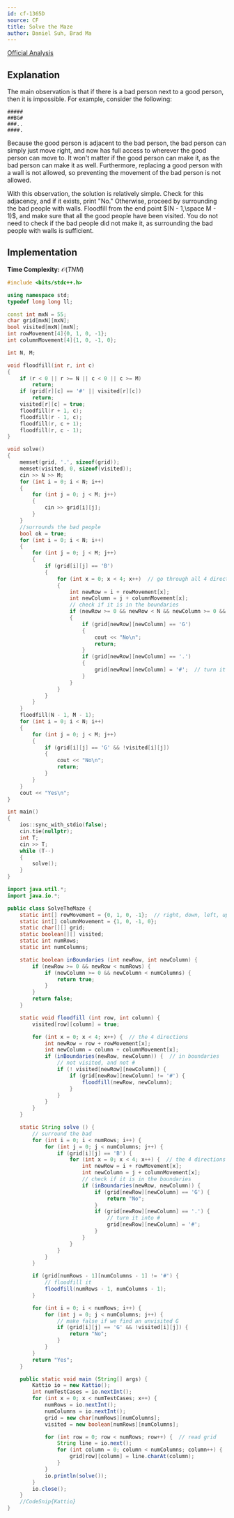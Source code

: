 ---
id: cf-1365D
source: CF
title: Solve the Maze
author: Daniel Suh, Brad Ma
---

[Official Analysis](https://codeforces.com/blog/entry/78504)

## Explanation

The main observation is that if there is a bad person next to a good person, then it is impossible. For example, consider the following:

```
#####
##BG#
###..
####.
```

Because the good person is adjacent to the bad person, the bad person can simply just move right, and now has full access to wherever the good person can move to. It won't matter if the good person can make it, as the bad person can make it as well. Furthermore, replacing a good person with a wall is not allowed, so preventing the movement of the bad person is not allowed. 

With this observation, the solution is relatively simple. Check for this adjacency, and if it exists, print "No." Otherwise, proceed by surrounding the bad people with walls. Floodfill from the end point $(N - 1,\space M - 1)$, and make sure that all the good people have been visited. You do not need to check if the bad people did not make it, as surrounding the bad people with walls is sufficient. 

## Implementation

**Time Complexity:** $\mathcal{O}(TNM)$


<LanguageSection>

<CPPSection>

```cpp
#include <bits/stdc++.h>

using namespace std;
typedef long long ll;

const int mxN = 55;
char grid[mxN][mxN];
bool visited[mxN][mxN];
int rowMovement[4]{0, 1, 0, -1};
int columnMovement[4]{1, 0, -1, 0};

int N, M;

void floodfill(int r, int c)
{
	if (r < 0 || r >= N || c < 0 || c >= M)
		return;
	if (grid[r][c] == '#' || visited[r][c])
		return;
	visited[r][c] = true;
	floodfill(r + 1, c);
	floodfill(r - 1, c);
	floodfill(r, c + 1);
	floodfill(r, c - 1);
}

void solve()
{
	memset(grid, '.', sizeof(grid));
	memset(visited, 0, sizeof(visited));
	cin >> N >> M;
	for (int i = 0; i < N; i++)
	{
		for (int j = 0; j < M; j++)
		{
			cin >> grid[i][j];
		}
	}
	//surrounds the bad people
	bool ok = true;
	for (int i = 0; i < N; i++)
	{
		for (int j = 0; j < M; j++)
		{
			if (grid[i][j] == 'B')
			{
				for (int x = 0; x < 4; x++)  // go through all 4 directions
				{
					int newRow = i + rowMovement[x];
					int newColumn = j + columnMovement[x];
					// check if it is in the boundaries
					if (newRow >= 0 && newRow < N && newColumn >= 0 && newColumn < M)
					{
						if (grid[newRow][newColumn] == 'G')
						{
							cout << "No\n";
							return;
						}
						if (grid[newRow][newColumn] == '.')
						{ 
							grid[newRow][newColumn] = '#';  // turn it into a #
						}
					}
				}
			}
		}
	}
	floodfill(N - 1, M - 1);
	for (int i = 0; i < N; i++)
	{
		for (int j = 0; j < M; j++)
		{
			if (grid[i][j] == 'G' && !visited[i][j])
			{
				cout << "No\n";
				return;
			}
		}
	}
	cout << "Yes\n";
}

int main()
{
	ios::sync_with_stdio(false);
	cin.tie(nullptr);
	int T;
	cin >> T;
	while (T--)
	{
		solve();
	}
}
```

</CPPSection>
	
<JavaSection>
	
```java	
import java.util.*;
import java.io.*;

public class SolveTheMaze {
	static int[] rowMovement = {0, 1, 0, -1};  // right, down, left, up
	static int[] columnMovement = {1, 0, -1, 0};
	static char[][] grid;
	static boolean[][] visited;
	static int numRows;
	static int numColumns;

	static boolean inBoundaries (int newRow, int newColumn) {
		if (newRow >= 0 && newRow < numRows) {
			if (newColumn >= 0 && newColumn < numColumns) {
				return true;
			}
		}
		return false;
	}

	static void floodfill (int row, int column) {
		visited[row][column] = true;

		for (int x = 0; x < 4; x++) {  // the 4 directions
			int newRow = row + rowMovement[x];
			int newColumn = column + columnMovement[x];
			if (inBoundaries(newRow, newColumn)) {  // in boundaries
				// not visited, and not #
				if (! visited[newRow][newColumn]) {
					if (grid[newRow][newColumn] != '#') {
						floodfill(newRow, newColumn);
					}
				}
			}
		}
	}

	static String solve () {
		// surround the bad
		for (int i = 0; i < numRows; i++) {
			for (int j = 0; j < numColumns; j++) {
				if (grid[i][j] == 'B') {
					for (int x = 0; x < 4; x++) {  // the 4 directions
						int newRow = i + rowMovement[x];
						int newColumn = j + columnMovement[x];
						// check if it is in the boundaries
						if (inBoundaries(newRow, newColumn)) {
							if (grid[newRow][newColumn] == 'G') {
								return "No";
							}
							if (grid[newRow][newColumn] == '.') {
								// turn it into #
								grid[newRow][newColumn] = '#';
							}
						}
					}
				}
			}
		}

		if (grid[numRows - 1][numColumns - 1] != '#') {
			// floodfill it
			floodfill(numRows - 1, numColumns - 1);
		}

		for (int i = 0; i < numRows; i++) {
			for (int j = 0; j < numColumns; j++) {
				// make false if we find an unvisited G
				if (grid[i][j] == 'G' && !visited[i][j]) {
					return "No";
				}
			}
		}
		return "Yes";
	}

	public static void main (String[] args) {
		Kattio io = new Kattio();
		int numTestCases = io.nextInt();
		for (int x = 0; x < numTestCases; x++) {
			numRows = io.nextInt();
			numColumns = io.nextInt();
			grid = new char[numRows][numColumns];
			visited = new boolean[numRows][numColumns];

			for (int row = 0; row < numRows; row++) {  // read grid
				String line = io.next();
				for (int column = 0; column < numColumns; column++) {
					grid[row][column] = line.charAt(column);
				}
			}
			io.println(solve());
		}
		io.close();
	}
	//CodeSnip{Kattio}
}
```
	
</JavaSection>

</LanguageSection>
